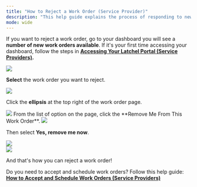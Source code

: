 ---
title: "How to Reject a Work Order (Service Provider)"
description: "This help guide explains the process of responding to new work orders once received. When a work order becomes available, you'll receive an SMS message and email notification with a link to the work order details. From there, you can choose **to accept** or **decline** the work order."
mode: wide
---

If you want to reject a work order, go to your dashboard you will see a **number of new work orders available**. If it's your first time accessing your dashboard, follow the steps in **[Accessing Your Latchel Portal (Service Providers)](/s/topic/0TO5e000000h9wpGAA/Accessing-your-Latchel-portal).**

<Frame>
  <img src="/images/rtaImage.png"/>
</Frame>

**Select** the work order you want to reject.
<Frame>
  <img src="/images/rtaImage-2.png"/>
</Frame>

Click the **ellipsis** at the top right of the work order page.

<Frame>
  <img src="/images/rtaImage-3.png"/>
</Frame>
From the list of option on the page, click the **Remove Me From This Work Order**.

<Frame>
  <img src="/images/rtaImage-4.png"/>
</Frame>

Then select **Yes, remove me now**.

<Frame>
  <img src="/images/rtaImage-5.png"/>
</Frame>
<br/>
<Frame>
  <img src="/images/rtaImage-6.png"/>
</Frame>

And that's how you can reject a work order! 

Do you need to accept and schedule work orders? Follow this help guide: **[How to Accept and Schedule Work Orders (Service Providers)](/s/topic/0TO5e000000h9wpGAA/How-to-Accept-and-Schedule-Work-Orders)**
